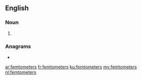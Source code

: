 ==English==

===Noun===
{{head|en|noun plural form}}

# {{plural of|femtometer|lang=en}}

===Anagrams===
* {{l|en|femtometres}}

[[ar:femtometers]]
[[fr:femtometers]]
[[ku:femtometers]]
[[my:femtometers]]
[[nl:femtometers]]